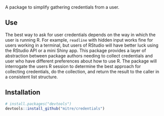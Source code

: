 A package to simplify gathering credentials from a user.

## Use

The best way to ask for user credentials depends on the way in which the user is running R.
For example, `readline` with hidden input works fine for users working in a terminal, but users of RStudio will have better luck using the RStudio API or a mini Shiny app.
This package provides a layer of abstraction between package authors needing to collect credentials and user who have different preferences about how to use R.
The package will interrogate the users R session to determine the best approach for collecting credentials, do the collection, and return the result to the caller in a consistent list structure.

## Installation

```r
# install.packages("devtools")
devtools::install_github("mitre/credentials")
```